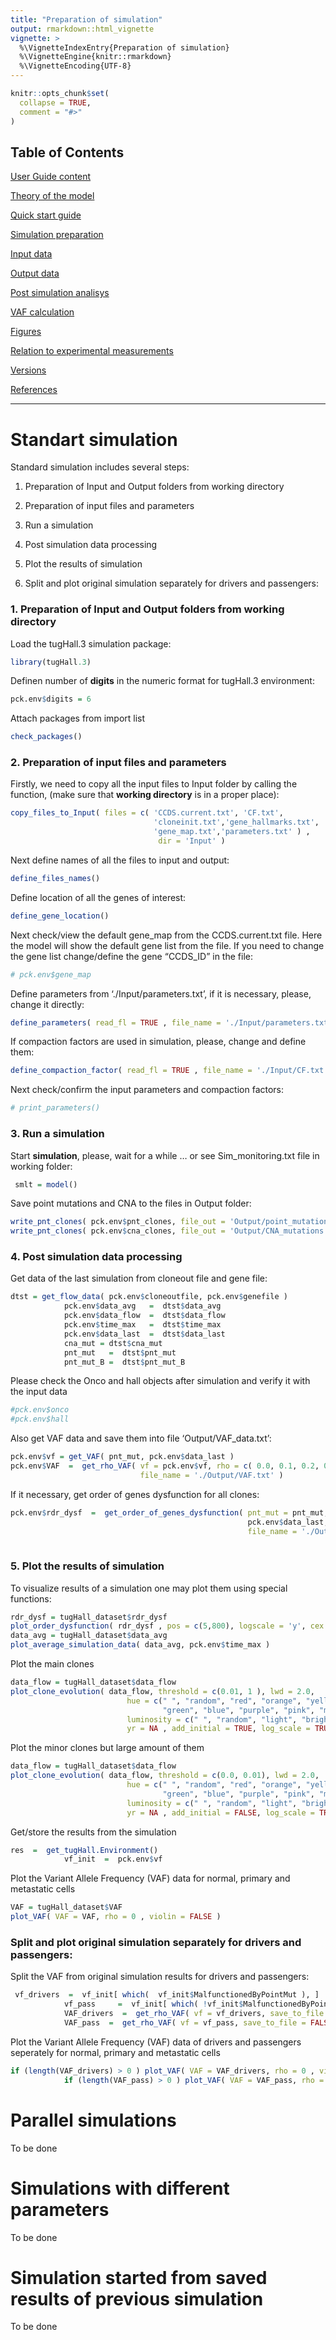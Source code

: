```yaml
---
title: "Preparation of simulation"
output: rmarkdown::html_vignette
vignette: >
  %\VignetteIndexEntry{Preparation of simulation}
  %\VignetteEngine{knitr::rmarkdown}
  %\VignetteEncoding{UTF-8}
---
```


```r
knitr::opts_chunk$set(
  collapse = TRUE,
  comment = "#>"
)
```


## Table of Contents

[User Guide content](A_User_Guide.html)

[Theory of the model](B_Theory.html)

[Quick start guide](C_Quick_start.html)

[Simulation preparation](D_Simulation.html)

[Input data](E_Input.html)

[Output data](F_Output.html)

[Post simulation analisys](G_Analisys.html)

[VAF calculation](H_VAF.html)

[Figures](I_Figures.html)

[Relation to experimental measurements](J_Relation.html)

[Versions](K_Versions.html)

[References](L_References.html)


---

# Standart simulation         
        
Standard simulation includes several steps:

1. Preparation of Input and Output folders from working directory

2. Preparation of input files and parameters

3. Run a simulation

4. Post simulation data processing 

5. Plot the results of simulation

6. Split and plot original simulation separately for drivers and passengers:



### 1. Preparation of Input and Output folders from working directory

Load the tugHall.3 simulation package:

```r
library(tugHall.3)
```
            
        
Definen number of **digits** in the numeric format for tugHall.3 environment:

```r
pck.env$digits = 6
```


Attach packages from import list
            
```r
check_packages()
```        


### 2. Preparation of input files and parameters

Firstly, we need to copy all the input files to Input folder by calling the function,
(make sure that **working directory** is in a proper place):

 
```r
copy_files_to_Input( files = c( 'CCDS.current.txt', 'CF.txt',
                                'cloneinit.txt','gene_hallmarks.txt',
                                'gene_map.txt','parameters.txt' ) ,
                                 dir = 'Input' )
```

            
Next define names of all the files to input and output:

```r
define_files_names()
```
    
            
Define location of all the genes of interest:

```r
define_gene_location()
```

Next check/view the default gene_map from the CCDS.current.txt file. Here the model will show the default gene list from the file. If you need to change the gene list change/define the gene "CCDS_ID" in the file:

```r
# pck.env$gene_map
```


Define parameters from './Input/parameters.txt', if it is necessary, please, change it directly:

```r
define_parameters( read_fl = TRUE , file_name = './Input/parameters.txt' )
```

If compaction factors are used in simulation, please, change and define them:

```r
define_compaction_factor( read_fl = TRUE , file_name = './Input/CF.txt' )
```


Next check/confirm the input parameters and compaction factors:

```r
# print_parameters()
```
      

### 3. Run a simulation

Start **simulation**, please, wait for a while ... or see Sim_monitoring.txt file in working folder:
```r
 smlt = model()
```

        
Save point mutations and CNA to the files in Output folder:

```r
write_pnt_clones( pck.env$pnt_clones, file_out = 'Output/point_mutations.txt' )
write_pnt_clones( pck.env$cna_clones, file_out = 'Output/CNA_mutations.txt' )
```

### 4. Post simulation data processing 

Get data of the last simulation from cloneout file and gene file:

```r
dtst = get_flow_data( pck.env$cloneoutfile, pck.env$genefile )
            pck.env$data_avg   =  dtst$data_avg
            pck.env$data_flow  =  dtst$data_flow
            pck.env$time_max   =  dtst$time_max
            pck.env$data_last  =  dtst$data_last
            cna_mut = dtst$cna_mut
            pnt_mut   =  dtst$pnt_mut
            pnt_mut_B =  dtst$pnt_mut_B
```

            
Please check the Onco  and hall objects after simulation and verify it with the input data

```r
#pck.env$onco
#pck.env$hall
```

        
Also get VAF data and save them into file 'Output/VAF_data.txt':

```r
pck.env$vf = get_VAF( pnt_mut, pck.env$data_last )
pck.env$VAF  =  get_rho_VAF( vf = pck.env$vf, rho = c( 0.0, 0.1, 0.2, 0.5, 0.7, 0.9 ) ,
                             file_name = './Output/VAF.txt' )
```
     

If it necessary, get order of genes dysfunction for all clones:


```r
pck.env$rdr_dysf  =  get_order_of_genes_dysfunction( pnt_mut = pnt_mut,
                                                     pck.env$data_last, cna_mut,
                                                     file_name = './Output/order_genes_dysfunction.txt' )
                                                     
```
          
        
### 5. Plot the results of simulation

To visualize results of a simulation one may plot them using special functions:


```r
rdr_dysf = tugHall_dataset$rdr_dysf
plot_order_dysfunction( rdr_dysf , pos = c(5,800), logscale = 'y', cex = 1. )
data_avg = tugHall_dataset$data_avg
plot_average_simulation_data( data_avg, pck.env$time_max )
```
       
            
            
Plot the main clones


```r
data_flow = tugHall_dataset$data_flow
plot_clone_evolution( data_flow, threshold = c(0.01, 1 ), lwd = 2.0,
                          hue = c(" ", "random", "red", "orange", "yellow",
                                  "green", "blue", "purple", "pink", "monochrome")[1],
                          luminosity = c(" ", "random", "light", "bright", "dark")[4],
                          yr = NA , add_initial = TRUE, log_scale = TRUE )
```

            
                          
Plot the minor clones but large amount of them


```r
data_flow = tugHall_dataset$data_flow
plot_clone_evolution( data_flow, threshold = c(0.0, 0.01), lwd = 2.0,
                          hue = c(" ", "random", "red", "orange", "yellow",
                                  "green", "blue", "purple", "pink", "monochrome")[1],
                          luminosity = c(" ", "random", "light", "bright", "dark")[4],
                          yr = NA , add_initial = FALSE, log_scale = TRUE )
```

            

Get/store the results from the simulation 

```r
res  =  get_tugHall.Environment()
            vf_init  =  pck.env$vf
```
           
            

Plot the Variant Allele Frequency (VAF) data for normal, primary and metastatic cells

```r
VAF = tugHall_dataset$VAF
plot_VAF( VAF = VAF, rho = 0 , violin = FALSE )
```


### Split and plot original simulation separately for drivers and passengers:

Split the VAF from original simulation results for drivers and passengers:

```r
 vf_drivers  =  vf_init[ which(  vf_init$MalfunctionedByPointMut ), ]
            vf_pass     =  vf_init[ which( !vf_init$MalfunctionedByPointMut ), ]
            VAF_drivers  =  get_rho_VAF( vf = vf_drivers, save_to_file = FALSE )
            VAF_pass  =  get_rho_VAF( vf = vf_pass, save_to_file = FALSE )
```

Plot the Variant Allele Frequency (VAF) data of drivers and passengers seperately for normal, primary and metastatic cells

```r
if (length(VAF_drivers) > 0 ) plot_VAF( VAF = VAF_drivers, rho = 0 , violin = FALSE )
            if (length(VAF_pass) > 0 ) plot_VAF( VAF = VAF_pass, rho = 0 , violin = FALSE )
```



# Parallel simulations

To be done

# Simulations with different parameters

To be done 

# Simulation started from saved results of previous simulation 

To be done 


